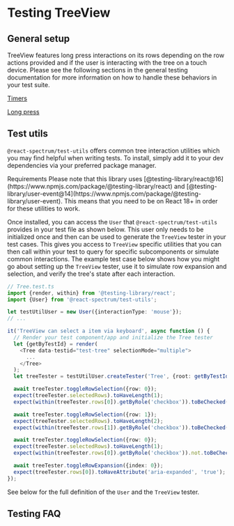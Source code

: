 


# Testing TreeView

## General setup

TreeView features long press interactions on its rows depending on the row actions provided and if the user is interacting with the tree on
a touch device. Please see the following sections in the general testing documentation for more information on how to handle these
behaviors in your test suite.

[Timers](../testing.html#timers)

[Long press](../testing.html#simulating-user-long-press)

## Test utils

`@react-spectrum/test-utils` offers common tree interaction utilities which you may find helpful when writing tests. To install, simply
add it to your dev dependencies via your preferred package manager.

<InstallCommand pkg="@react-spectrum/test-utils" flags="--dev" />

<InlineAlert variant="notice">
  <Heading>Requirements</Heading>
  <Content>Please note that this library uses [@testing-library/react@16](https://www.npmjs.com/package/@testing-library/react) and [@testing-library/user-event@14](https://www.npmjs.com/package/@testing-library/user-event). This means that you need to be on React 18+ in order for these utilities to work.</Content>
</InlineAlert>

Once installed, you can access the `User` that `@react-spectrum/test-utils` provides in your test file as shown below. This user only needs to be initialized once and then can be used to generate
the `TreeView` tester in your test cases. This gives you access to `TreeView` specific utilities that you can then call within your test to query for specific subcomponents or simulate common interactions.
The example test case below shows how you might go about setting up the `TreeView` tester, use it to simulate row expansion and selection, and verify the tree's state after each interaction.

```ts
// Tree.test.ts
import {render, within} from '@testing-library/react';
import {User} from '@react-spectrum/test-utils';

let testUtilUser = new User({interactionType: 'mouse'});
// ...

it('TreeView can select a item via keyboard', async function () {
  // Render your test component/app and initialize the Tree tester
  let {getByTestId} = render(
    <Tree data-testid="test-tree" selectionMode="multiple">
      ...
    </Tree>
  );
  let treeTester = testUtilUser.createTester('Tree', {root: getByTestId('test-tree'), interactionType: 'keyboard'});

  await treeTester.toggleRowSelection({row: 0});
  expect(treeTester.selectedRows).toHaveLength(1);
  expect(within(treeTester.rows[0]).getByRole('checkbox')).toBeChecked();

  await treeTester.toggleRowSelection({row: 1});
  expect(treeTester.selectedRows).toHaveLength(2);
  expect(within(treeTester.rows[1]).getByRole('checkbox')).toBeChecked();

  await treeTester.toggleRowSelection({row: 0});
  expect(treeTester.selectedRows).toHaveLength(1);
  expect(within(treeTester.rows[0]).getByRole('checkbox')).not.toBeChecked();

  await treeTester.toggleRowExpansion({index: 0});
  expect(treeTester.rows[0]).toHaveAttribute('aria-expanded', 'true');
});
```

See below for the full definition of the `User` and the `TreeView` tester.

<ClassAPI links={testUtilDocs.links} class={testUtilDocs.exports.User} />
<ClassAPI links={testUtilDocs.links} class={testUtilDocs.exports.TreeTester} />

## Testing FAQ

<PatternTestingFAQ patternName="tree" />

